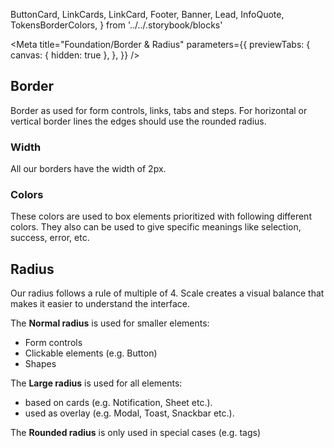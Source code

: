   ButtonCard,
  LinkCards,
  LinkCard,
  Footer,
  Banner,
  Lead,
  InfoQuote,
  TokensBorderColors,
} from '../../.storybook/blocks'

<Meta
  title="Foundation/Border & Radius"
  parameters={{
    previewTabs: {
      canvas: { hidden: true },
    },
  }}
/>

<Banner label="Border & Radius" section="Foundation" color="green" />

## Border

Border as used for form controls, links, tabs and steps.
For horizontal or vertical border lines the edges should use the rounded radius.

### Width

All our borders have the width of 2px.

### Colors

These colors are used to box elements prioritized with following different colors.
They also can be used to give specific meanings like selection, success, error, etc.

<TokensBorderColors overview />

## Radius

Our radius follows a rule of multiple of 4. Scale creates a visual balance that makes it easier to understand the interface.

The **Normal radius** is used for smaller elements:

- Form controls
- Clickable elements (e.g. Button)
- Shapes

The **Large radius** is used for all elements:

- based on cards (e.g. Notification, Sheet etc.).
- used as overlay (e.g. Modal, Toast, Snackbar etc.).

The **Rounded radius** is only used in special cases (e.g. tags)

<Footer>
  <LinkCards>
    <LinkCard
      pageTitle="Foundation/Design Tokens"
      description="We use design tokens to replace hard-coded values in order to ensure a better consistency"
    />
    <LinkCard
      pageTitle="CSS Utilities/Border/Border Colors"
      description="Diverse color palettes available for element borders"
    />
    <LinkCard
      pageTitle="CSS Utilities/Border/Border Radius"
      description="Defines the radius of an element's corners"
    />
  </LinkCards>
</Footer>

